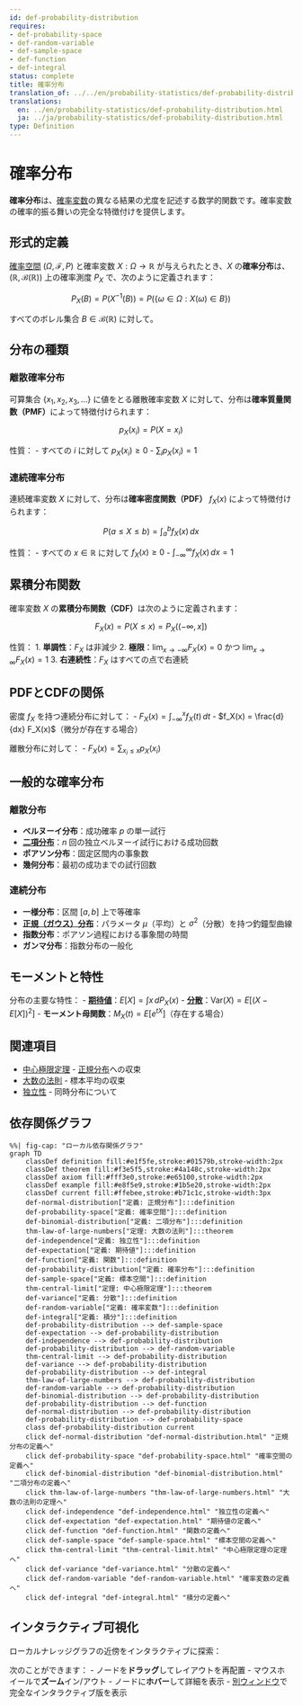 ```yaml
---
id: def-probability-distribution
requires:
- def-probability-space
- def-random-variable
- def-sample-space
- def-function
- def-integral
status: complete
title: 確率分布
translation_of: ../../en/probability-statistics/def-probability-distribution.qmd
translations:
  en: ../en/probability-statistics/def-probability-distribution.html
  ja: ../ja/probability-statistics/def-probability-distribution.html
type: Definition
---
```


# 確率分布 {#def-probability-distribution}

**確率分布**は、[確率変数](def-random-variable.qmd)の異なる結果の尤度を記述する数学的関数です。確率変数の確率的振る舞いの完全な特徴付けを提供します。

## 形式的定義

[確率空間](def-probability-space.qmd) $(\Omega, \mathcal{F}, P)$ と確率変数 $X: \Omega \to \mathbb{R}$ が与えられたとき、$X$ の**確率分布**は、$(\mathbb{R}, \mathcal{B}(\mathbb{R}))$ 上の確率測度 $P_X$ で、次のように定義されます：

$$P_X(B) = P(X^{-1}(B)) = P(\{\omega \in \Omega : X(\omega) \in B\})$$

すべてのボレル集合 $B \in \mathcal{B}(\mathbb{R})$ に対して。

## 分布の種類

### 離散確率分布

可算集合 $\{x_1, x_2, x_3, \ldots\}$ に値をとる離散確率変数 $X$ に対して、分布は**確率質量関数（PMF）**によって特徴付けられます：

$$p_X(x_i) = P(X = x_i)$$

性質：
- すべての $i$ に対して $p_X(x_i) \geq 0$
- $\sum_{i} p_X(x_i) = 1$

### 連続確率分布

連続確率変数 $X$ に対して、分布は**確率密度関数（PDF）** $f_X(x)$ によって特徴付けられます：

$$P(a \leq X \leq b) = \int_a^b f_X(x) \, dx$$

性質：
- すべての $x \in \mathbb{R}$ に対して $f_X(x) \geq 0$
- $\int_{-\infty}^{\infty} f_X(x) \, dx = 1$

## 累積分布関数

確率変数 $X$ の**累積分布関数（CDF）**は次のように定義されます：

$$F_X(x) = P(X \leq x) = P_X((-\infty, x])$$

性質：
1. **単調性**：$F_X$ は非減少
2. **極限**：$\lim_{x \to -\infty} F_X(x) = 0$ かつ $\lim_{x \to \infty} F_X(x) = 1$
3. **右連続性**：$F_X$ はすべての点で右連続

## PDFとCDFの関係

密度 $f_X$ を持つ連続分布に対して：
- $F_X(x) = \int_{-\infty}^x f_X(t) \, dt$
- $f_X(x) = \frac{d}{dx} F_X(x)$（微分が存在する場合）

離散分布に対して：
- $F_X(x) = \sum_{x_i \leq x} p_X(x_i)$

## 一般的な確率分布

### 離散分布
- **ベルヌーイ分布**：成功確率 $p$ の単一試行
- **[二項分布](def-binomial-distribution.qmd)**：$n$ 回の独立ベルヌーイ試行における成功回数
- **ポアソン分布**：固定区間内の事象数
- **幾何分布**：最初の成功までの試行回数

### 連続分布
- **一様分布**：区間 $[a, b]$ 上で等確率
- **[正規（ガウス）分布](def-normal-distribution.qmd)**：パラメータ $\mu$（平均）と $\sigma^2$（分散）を持つ釣鐘型曲線
- **指数分布**：ポアソン過程における事象間の時間
- **ガンマ分布**：指数分布の一般化

## モーメントと特性

分布の主要な特性：
- **[期待値](def-expectation.qmd)**：$E[X] = \int x \, dP_X(x)$
- **[分散](def-variance.qmd)**：$\text{Var}(X) = E[(X - E[X])^2]$
- **モーメント母関数**：$M_X(t) = E[e^{tX}]$（存在する場合）

## 関連項目
- [中心極限定理](thm-central-limit.qmd) - [正規分布](def-normal-distribution.qmd)への収束
- [大数の法則](thm-law-of-large-numbers.qmd) - 標本平均の収束
- [独立性](def-independence.qmd) - 同時分布について

## 依存関係グラフ

```mermaid
%%| fig-cap: "ローカル依存関係グラフ"
graph TD
    classDef definition fill:#e1f5fe,stroke:#01579b,stroke-width:2px
    classDef theorem fill:#f3e5f5,stroke:#4a148c,stroke-width:2px
    classDef axiom fill:#fff3e0,stroke:#e65100,stroke-width:2px
    classDef example fill:#e8f5e9,stroke:#1b5e20,stroke-width:2px
    classDef current fill:#ffebee,stroke:#b71c1c,stroke-width:3px
    def-normal-distribution["定義: 正規分布"]:::definition
    def-probability-space["定義: 確率空間"]:::definition
    def-binomial-distribution["定義: 二項分布"]:::definition
    thm-law-of-large-numbers["定理: 大数の法則"]:::theorem
    def-independence["定義: 独立性"]:::definition
    def-expectation["定義: 期待値"]:::definition
    def-function["定義: 関数"]:::definition
    def-probability-distribution["定義: 確率分布"]:::definition
    def-sample-space["定義: 標本空間"]:::definition
    thm-central-limit["定理: 中心極限定理"]:::theorem
    def-variance["定義: 分散"]:::definition
    def-random-variable["定義: 確率変数"]:::definition
    def-integral["定義: 積分"]:::definition
    def-probability-distribution --> def-sample-space
    def-expectation --> def-probability-distribution
    def-independence --> def-probability-distribution
    def-probability-distribution --> def-random-variable
    thm-central-limit --> def-probability-distribution
    def-variance --> def-probability-distribution
    def-probability-distribution --> def-integral
    thm-law-of-large-numbers --> def-probability-distribution
    def-random-variable --> def-probability-distribution
    def-binomial-distribution --> def-probability-distribution
    def-probability-distribution --> def-function
    def-normal-distribution --> def-probability-distribution
    def-probability-distribution --> def-probability-space
    class def-probability-distribution current
    click def-normal-distribution "def-normal-distribution.html" "正規分布の定義へ"
    click def-probability-space "def-probability-space.html" "確率空間の定義へ"
    click def-binomial-distribution "def-binomial-distribution.html" "二項分布の定義へ"
    click thm-law-of-large-numbers "thm-law-of-large-numbers.html" "大数の法則の定理へ"
    click def-independence "def-independence.html" "独立性の定義へ"
    click def-expectation "def-expectation.html" "期待値の定義へ"
    click def-function "def-function.html" "関数の定義へ"
    click def-sample-space "def-sample-space.html" "標本空間の定義へ"
    click thm-central-limit "thm-central-limit.html" "中心極限定理の定理へ"
    click def-variance "def-variance.html" "分散の定義へ"
    click def-random-variable "def-random-variable.html" "確率変数の定義へ"
    click def-integral "def-integral.html" "積分の定義へ"
```

## インタラクティブ可視化

ローカルナレッジグラフの近傍をインタラクティブに探索：

::: {.graph-viz data-id="def-probability-distribution" data-width="700" data-height="500"}
:::

次のことができます：
- ノードを**ドラッグ**してレイアウトを再配置
- マウスホイールで**ズーム**イン/アウト
- ノードに**ホバー**して詳細を表示
- [別ウィンドウ](../../output/interactive/ja/def-probability-distribution.html){target="_blank"}で完全なインタラクティブ版を表示
